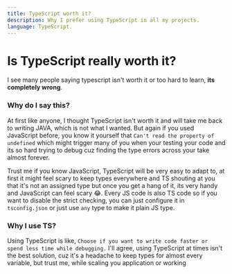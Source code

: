 ```yaml
---
title: TypeScript worth it? 
description: Why I prefer using TypeScript in all my projects.
language: TypeScript.
---
```


# Is TypeScript really worth it?

I see many people saying typescript isn't worth it or too hard to learn, **its completely wrong**.


### Why do I say this? 

At first like anyone, I thought TypeScript isn't worth it and will take me back to writing JAVA, which is not what I wanted. 
But again if you used JavaScript before, you know it yourself that `Can't read the property of undefined` which might 
trigger many of you when your testing your code and its so hard trying to debug cuz finding the type errors across your 
take almost forever. 

Trust me if you know JavaScript, TypeScript will be very easy to adapt to, at first it might feel scary to keep types everywhere 
and TS shouting at you that it's not an assigned type but once you get a hang of it, its very handy and JavaScript can feel scary 😂. 
Every JS code is also TS code so if you want to disable the strict checking, you can just configure it in `tsconfig.json` or just use `any`
type to make it plain JS type.

### Why I use TS? 

Using TypeScript is like, `Choose if you want to write code faster or spend less time while debugging.` I'll agree, using TypeScript at 
times isn't the best solution, cuz it's a headache to keep types for almost every variable, but trust me, while scaling you application
or working 
